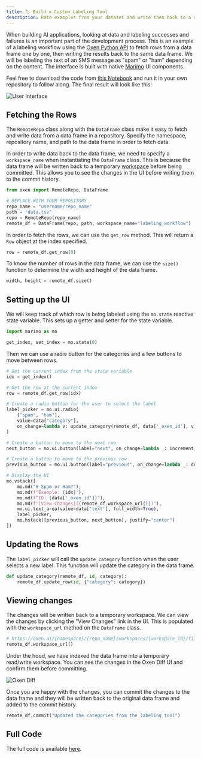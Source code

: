 ```yaml
---
title: 🏷️ Build a Custom Labeling Tool
description: Rate examples from your dataset and write them back to a data frame before committing.
---
```


When building AI applications, looking at data and labeling successes and failures is an important part of the development process. This is an example of a labeling workflow using the [Oxen Python API](/python-api/data_frame) to fetch rows from a data frame one by one, then writing the results back to the same data frame. We will be labeling the text of an SMS message as "spam" or "ham" depending on the content. The interface is built with native [Marimo](https://marimo.io) UI components. 

Feel free to download the code from [this Notebook](https://www.oxen.ai/datasets/MarimoNotebooks/file/main/labeling_tool.py) and run it in your own repository to follow along. The final result will look like this:

![User Interface](/images/marimo/labeling/ui.png)

## Fetching the Rows

The `RemoteRepo` class along with the `DataFrame` class make it easy to fetch and write data from a data frame in a repository. Specify the namespace, repository name, and path to the data frame in order to fetch data.

In order to write data back to the data frame, we need to specify a `workspace_name` when instantiating the `DataFrame` class. This is because the data frame will be written back to a temporary [workspace](/concepts/workspaces) before being committed. This allows you to see the changes in the UI before writing them to the commit history.

```python
from oxen import RemoteRepo, DataFrame

# REPLACE WITH YOUR REPOSITORY
repo_name = "username/repo_name"
path = "data.tsv"
repo = RemoteRepo(repo_name)
remote_df = DataFrame(repo, path, workspace_name="labeling_workflow")
```

In order to fetch the rows, we can use the `get_row` method. This will return a `Row` object at the index specified.

```python
row = remote_df.get_row(0)
```

To know the number of rows in the data frame, we can use the `size()` function to determine the width and height of the data frame.

```python
width, height = remote_df.size()
```

## Setting up the UI

We will keep track of which row is being labeled using the `mo.state` reactive state variable. This sets up a getter and setter for the state variable.

```python
import marimo as mo

get_index, set_index = mo.state(0)
```

Then we can use a radio button for the categories and a few buttons to move between rows.

```python
# Get the current index from the state variable
idx = get_index()

# Get the row at the current index
row = remote_df.get_row(idx)

# Create a radio button for the user to select the label
label_picker = mo.ui.radio(
    ["spam", "ham"],
    value=data["category"],
    on_change=lambda v: update_category(remote_df, data['_oxen_id'], v),
)

# Create a button to move to the next row
next_button = mo.ui.button(label="next", on_change=lambda _: increment_index())

# Create a button to move to the previous row
previous_button = mo.ui.button(label="previous", on_change=lambda _: decrement_index())

# Display the UI
mo.vstack([
    mo.md("# Spam or Ham?"),
    mo.md(f"Example: {idx}"),
    mo.md(f"ID: {data['_oxen_id']}"),
    mo.md(f"[View Changes]({remote_df.workspace_url()})"),
    mo.ui.text_area(value=data['text'], full_width=True),
    label_picker,
    mo.hstack([previous_button, next_button], justify="center")
])
```

## Updating the Rows

The `label_picker` will call the `update_category` function when the user selects a new label. This function will update the category in the data frame.

```python
def update_category(remote_df, id, category):
    remote_df.update_row(id, {"category": category})
```

## Viewing changes

The changes will be written back to a temporary workspace. We can view the changes by clicking the "View Changes" link in the UI. This is populated with the `workspace_url` method on the `DataFrame` class.

```python
# https://oxen.ai/{namespace}/{repo_name}/workspaces/{workspace_id}/file/{path}
remote_df.workspace_url()
```

Under the hood, we have indexed the data frame into a temporary read/write workspace. You can see the changes in the Oxen Diff UI and confirm them before committing.

![Oxen Diff](/images/marimo/labeling/diff.png)

Once you are happy with the changes, you can commit the changes to the data frame and they will be written back to the original data frame and added to the commit history.

```python
remote_df.commit("Updated the categories from the labeling tool")
```

## Full Code

The full code is available [here](https://www.oxen.ai/datasets/MarimoNotebooks/file/main/labeling_tool.py).
